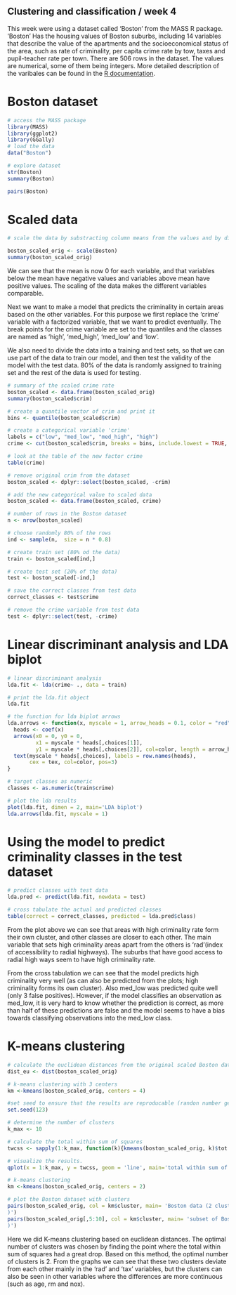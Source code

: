 ## Clustering and classification / week 4

This week were using a dataset called 'Boston' from the MASS R package. 'Boston' Has the housing values of Boston suburbs, including 14 variables that describe the value of the apartments and the socioeconomical status of the area, such as rate of criminality, per capita crime rate by tow, taxes and pupil-teacher rate per town. There are 506 rows in the dataset. The values are numerical, some of them being integers. More detailed description of the varibales can be found in the [R documentation](https://stat.ethz.ch/R-manual/R-devel/library/MASS/html/Boston.html). 

# Boston dataset

```r
# access the MASS package
library(MASS)
library(ggplot2)
library(GGally)
# load the data
data("Boston")

# explore dataset
str(Boston)
summary(Boston)

pairs(Boston)
```



# Scaled data

```r
# scale the data by substracting column means from the values and by dividing with the standard deviation

boston_scaled_orig <- scale(Boston)
summary(boston_scaled_orig)
```

We can see that the mean is now 0 for each variable, and that variables below the mean have negative values and variables above mean have positive values. The scaling of the data makes the different variables comparable.

Next we want to make a model that predicts the criminality in certain areas based on the other variables. For this purpose we first replace the 'crime' variable with a factorized variable, that we want to predict eventually. The break points for the crime variable are set to the quantiles and the classes are named as 'high', 'med_high', 'med_low' and 'low'.

We also need to divide the data into a training and test sets, so that we can use part of the data to train our model, and then test the validity of the model with the test data. 80% of the data is randomly assigned to training set and the rest of the data is used for testing.

```r
# summary of the scaled crime rate
boston_scaled <- data.frame(boston_scaled_orig)
summary(boston_scaled$crim)

# create a quantile vector of crim and print it
bins <- quantile(boston_scaled$crim)

# create a categorical variable 'crime'
labels = c("low", "med_low", "med_high", "high")
crime <- cut(boston_scaled$crim, breaks = bins, include.lowest = TRUE, label=labels)

# look at the table of the new factor crime
table(crime)

# remove original crim from the dataset
boston_scaled <- dplyr::select(boston_scaled, -crim)

# add the new categorical value to scaled data
boston_scaled <- data.frame(boston_scaled, crime)

```

```r

# number of rows in the Boston dataset 
n <- nrow(boston_scaled)

# choose randomly 80% of the rows
ind <- sample(n,  size = n * 0.8)

# create train set (80% od the data)
train <- boston_scaled[ind,]

# create test set (20% of the data)
test <- boston_scaled[-ind,]

# save the correct classes from test data
correct_classes <- test$crime

# remove the crime variable from test data
test <- dplyr::select(test, -crime)

```
# Linear discriminant analysis and LDA biplot

```r

# linear discriminant analysis
lda.fit <- lda(crime~ ., data = train)

# print the lda.fit object
lda.fit

# the function for lda biplot arrows
lda.arrows <- function(x, myscale = 1, arrow_heads = 0.1, color = "red", tex = 0.75, choices = c(1,2)){
  heads <- coef(x)
  arrows(x0 = 0, y0 = 0, 
         x1 = myscale * heads[,choices[1]], 
         y1 = myscale * heads[,choices[2]], col=color, length = arrow_heads)
  text(myscale * heads[,choices], labels = row.names(heads), 
       cex = tex, col=color, pos=3)
}

# target classes as numeric
classes <- as.numeric(train$crime)

# plot the lda results
plot(lda.fit, dimen = 2, main='LDA biplot')
lda.arrows(lda.fit, myscale = 1)
```
# Using the model to predict criminality classes in the test dataset
```r
# predict classes with test data
lda.pred <- predict(lda.fit, newdata = test)

# cross tabulate the actual and predicted classes
table(correct = correct_classes, predicted = lda.pred$class)
```

From the plot above we can see that areas with high criminality rate form their own cluster, and other classes are closer to each other. The main variable that sets high criminality areas apart from the others is 'rad'(index of accessibility to radial highways). The suburbs that have good access to radial high ways seem to have high criminality rate. 

From the cross tabulation we can see that the model predicts high criminality very well (as can also be predicted from the plots; high criminality forms its own cluster). Also med_low was predicted quite well (only 3 false positives). However, if the model classifies an observation as med_low, it is very hard to know whether the prediction is correct, as more than half of these predictions are false and the model seems to have a bias towards classifying observations into the med_low class. 

# K-means clustering
```r
# calculate the euclidean distances from the original scaled Boston dataset
dist_eu <- dist(boston_scaled_orig)

# k-means clustering with 3 centers
km <-kmeans(boston_scaled_orig, centers = 4)

#set seed to ensure that the results are reproducable (randon number generating starts from the seed)
set.seed(123)

# determine the number of clusters
k_max <- 10

# calculate the total within sum of squares
twcss <- sapply(1:k_max, function(k){kmeans(boston_scaled_orig, k)$tot.withinss})

# visualize the results.
qplot(x = 1:k_max, y = twcss, geom = 'line', main='total within sum of squares')

# k-means clustering
km <-kmeans(boston_scaled_orig, centers = 2)

# plot the Boston dataset with clusters
pairs(boston_scaled_orig, col = km$cluster, main= 'Boston data (2 clusters
)')
pairs(boston_scaled_orig[,5:10], col = km$cluster, main= 'subset of Boston data (2 clusters
)')

```

Here we did K-means clustering based on euclidean distances. The optimal number of clusters was chosen by finding the point where the total within sum of squares had a great drop. Based on this method, the optimal number of clusters is 2. From the graphs we can see that these two clusters deviate from each other mainly in the 'rad' and 'tax' variables, but the clusters can also be seen in other variables where the differences are more continuous (such as age, rm and nox). 